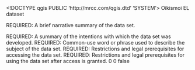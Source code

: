 <!DOCTYPE qgis PUBLIC 'http://mrcc.com/qgis.dtd' 'SYSTEM'>
<qgis version="3.20.0-Odense">
  <identifier>Oikismoi</identifier>
  <parentidentifier></parentidentifier>
  <language>EL</language>
  <type>dataset</type>
  <title>Oikismoi</title>
  <abstract>REQUIRED: A brief narrative summary of the data set.

REQUIRED: A summary of the intentions with which the data set was developed.</abstract>
  <keywords vocabulary="gmd:topicCategory">
    <keyword>REQUIRED: Common-use word or phrase used to describe the subject of the data set.</keyword>
  </keywords>
  <links>
    <link url="file://" description="" size="" mimeType="" type="Local Area Network" format="" name="File Geodatabase Feature Class"/>
  </links>
  <fees></fees>
  <constraints type="Access">REQUIRED: Restrictions and legal prerequisites for accessing the data set.</constraints>
  <rights>REQUIRED: Restrictions and legal prerequisites for using the data set after access is granted.</rights>
  <encoding></encoding>
  <crs>
    <spatialrefsys>
      <wkt></wkt>
      <proj4></proj4>
      <srsid>0</srsid>
      <srid>0</srid>
      <authid></authid>
      <description></description>
      <projectionacronym></projectionacronym>
      <ellipsoidacronym></ellipsoidacronym>
      <geographicflag>false</geographicflag>
    </spatialrefsys>
  </crs>
  <extent/>
</qgis>
